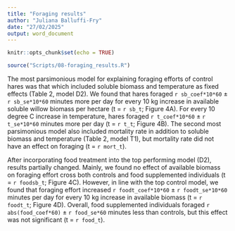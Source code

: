 ```yaml
---
title: "Foraging results"
author: "Juliana Balluffi-Fry"
date: "27/02/2025"
output: word_document
---
```


```r
knitr::opts_chunk$set(echo = TRUE)

source("Scripts/08-foraging_results.R")

```

The most parsimonious model for explaining foraging efforts of control hares was that which included soluble biomass and temperature as fixed effects (Table 2, model D2). We found that hares foraged `r sb_coef*10*60` ± `r sb_se*10*60` minutes more per day for every 10 kg increase in available soluble willow biomass per hectare (t = `r sb_t`; Figure 4A). For every 10 degree C increase in temperature, hares foraged `r t_coef*10*60` ± `r t_se*10*60` minutes more per day (t = `r t_t`; Figure 4B). The second most parsimonious model also included mortality rate in addition to soluble biomass and temperature (Table 2, model T1), but mortality rate did not have an effect on foraging (t = `r mort_t`).

After incorporating food treatment into the top performing model (D2), results partially changed. Mainly, we found no effect of available biomass on foraging effort cross both controls and food supplemented individuals (t = `r foodsb_t`; Figure 4C). However, in line with the top control model, we found that foraging effort increased `r foodt_coef*10*60` ± `r foodt_se*10*60` minutes per day for every 10 kg increase in available biomass (t = `r foodt_t`; Figure 4D). Overall, food supplemented individuals foraged `r abs(food_coef*60)` ± `r food_se*60` minutes less than controls, but this effect was not significant (t = `r food_t`).



